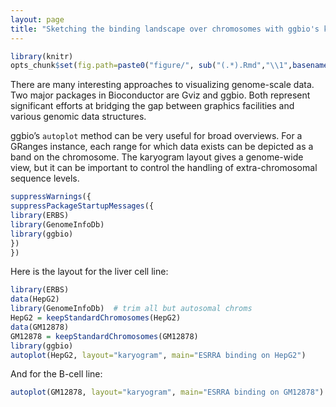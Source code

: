 ```yaml
---
layout: page
title: "Sketching the binding landscape over chromosomes with ggbio's karyogram layout"
---
```


```r
library(knitr)
opts_chunk$set(fig.path=paste0("figure/", sub("(.*).Rmd","\\1",basename(knitr:::knit_concord$get('infile'))), "-"))
```

There are many interesting approaches to visualizing genome-scale data.
Two major packages in Bioconductor are Gviz and ggbio.  Both represent
significant efforts at bridging the gap between graphics facilities
and various genomic data structures.

ggbio's `autoplot` method can be very useful for broad overviews.
For a GRanges instance, each range for which data exists can be
depicted as a band on the chromosome.  The karyogram layout
gives a genome-wide view, but it can be important to control
the handling of extra-chromosomal sequence levels.

```r
suppressWarnings({
suppressPackageStartupMessages({
library(ERBS)
library(GenomeInfoDb)
library(ggbio)
})
})
```

Here is the layout for the liver cell line:
```r
library(ERBS)
data(HepG2)
library(GenomeInfoDb)  # trim all but autosomal chroms
HepG2 = keepStandardChromosomes(HepG2)
data(GM12878)
GM12878 = keepStandardChromosomes(GM12878)
library(ggbio)
autoplot(HepG2, layout="karyogram", main="ESRRA binding on HepG2")
```

And for the B-cell line:

```r
autoplot(GM12878, layout="karyogram", main="ESRRA binding on GM12878")
```
